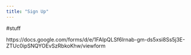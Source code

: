 ```yaml
---
title: "Sign Up"
---
```


#stuff

https://docs.google.com/forms/d/e/1FAIpQLSf6lrnab-gm-ds5xsi8Ss5j3E-ZTUc0ipSNQYOEvSzRbkoKhw/viewform